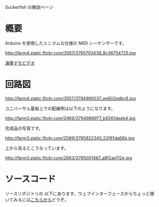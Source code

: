 Suckerfish の解説ページ

= 概要 =

Arduino を使用したミニマムな仕様の MIDI シーケンサーです。

http://farm4.static.flickr.com/3567/3765703439_8c36754725.jpg

[http://vimeo.com/5812001 演奏デモビデオ]

= 回路図 =

http://farm4.static.flickr.com/3557/3794990037_ee602edbc8.jpg

ユニバーサル基板上での配線例は以下のようになります。

http://farm3.static.flickr.com/2469/3794989977_b9261deeb4.jpg

完成品の写真です。

http://farm3.static.flickr.com/2589/3795822340_52f81da66b.jpg

上から見るとこうなっています。

http://farm3.static.flickr.com/2663/3795001487_a8f2ae112e.jpg

= ソースコード =

ソースリポジトリの {{{svntrunk/Arduino/Suckerfish/Suckerfish.pde}}} 以下にあります。ウェブインターフェースからちょっと覗いてみるには[http://code.google.com/p/denkitribe/source/browse/#svn/trunk/Arduino/Suckerfish こちらから]どうぞ。
